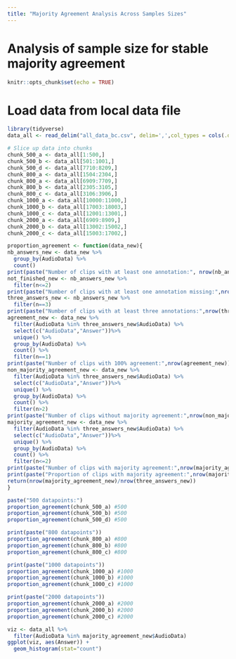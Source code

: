 ```yaml
---
title: "Majority Agreement Analysis Across Samples Sizes"
---
```


# Analysis of sample size for stable majority agreement

```r
knitr::opts_chunk$set(echo = TRUE)
```


# Load data from local data file
```r
library(tidyverse)
data_all <- read_delim("all_data_bc.csv", delim=',',col_types = cols(.default = "c"))

# Slice up data into chunks 
chunk_500_a <- data_all[1:500,]
chunk_500_b <- data_all[501:1001,]
chunk_500_d <- data_all[7710:8209,]
chunk_800_a <- data_all[1504:2304,]
chunk_800_a <- data_all[6909:7709,]
chunk_800_b <- data_all[2305:3105,]
chunk_800_c <- data_all[3106:3906,]
chunk_1000_a <- data_all[10000:11000,]
chunk_1000_b <- data_all[17003:18003,]
chunk_1000_c <- data_all[12001:13001,]
chunk_2000_a <- data_all[6909:8909,]
chunk_2000_b <- data_all[13002:15002,]
chunk_2000_c <- data_all[15003:17002,]
```

``` r
proportion_agreement <- function(data_new){
nb_answers_new <- data_new %>%
  group_by(AudioData) %>%
  count()
print(paste("Number of clips with at least one annotation:", nrow(nb_answers_new)))
not_finished_new <- nb_answers_new %>%
  filter(n<=2)
print(paste("Number of clips with at least one annotation missing:",nrow(not_finished_new)))
three_answers_new <- nb_answers_new %>%
  filter(n==3)
print(paste("Number of clips with at least three annotations:",nrow(three_answers_new)))
agreement_new <- data_new %>%
  filter(AudioData %in% three_answers_new$AudioData) %>%
  select(c("AudioData","Answer"))%>%
  unique() %>%
  group_by(AudioData) %>%
  count() %>%
  filter(n==1)
print(paste("Number of clips with 100% agreement:",nrow(agreement_new)))
non_majority_agreement_new <- data_new %>%
  filter(AudioData %in% three_answers_new$AudioData) %>%
  select(c("AudioData","Answer"))%>%
  unique() %>%
  group_by(AudioData) %>%
  count() %>%
  filter(n>2)
print(paste("Number of clips without majority agreement:",nrow(non_majority_agreement_new)))
majority_agreement_new <- data_new %>%
  filter(AudioData %in% three_answers_new$AudioData) %>%
  select(c("AudioData","Answer"))%>%
  unique() %>%
  group_by(AudioData) %>%
  count() %>%
  filter(n<=2)
print(paste("Number of clips with majority agreement:",nrow(majority_agreement_new)))
print(paste("Proportion of clips with majority agreement:",nrow(majority_agreement_new)/nrow(three_answers_new)))
return(nrow(majority_agreement_new)/nrow(three_answers_new))
}
```



``` r
paste("500 datapoints:")
proportion_agreement(chunk_500_a) #500
proportion_agreement(chunk_500_b) #500
proportion_agreement(chunk_500_d) #500
```

```r
print(paste("800 datapoints"))
proportion_agreement(chunk_800_a) #800
proportion_agreement(chunk_800_b) #800
proportion_agreement(chunk_800_c) #800
```

```r
print(paste("1000 datapoints"))
proportion_agreement(chunk_1000_a) #1000
proportion_agreement(chunk_1000_b) #1000
proportion_agreement(chunk_1000_c) #1000
```

```r
print(paste("2000 datapoints"))
proportion_agreement(chunk_2000_a) #2000
proportion_agreement(chunk_2000_b) #2000
proportion_agreement(chunk_2000_c) #2000
```

```r
viz <- data_all %>%
  filter(AudioData %in% majority_agreement_new$AudioData)
ggplot(viz, aes(Answer)) +
  geom_histogram(stat="count")
```
